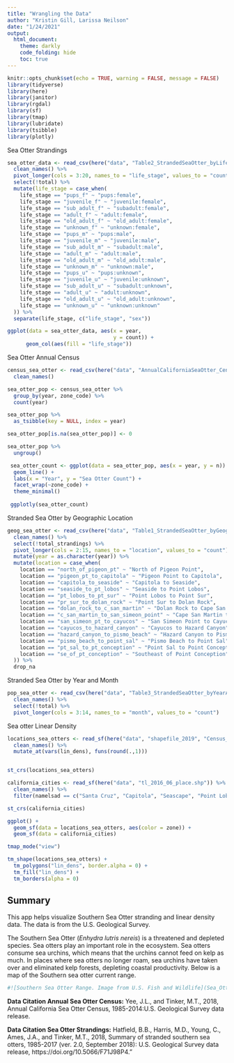 ```yaml
---
title: "Wrangling the Data"
author: "Kristin Gill, Larissa Neilson"
date: "1/24/2021"
output:
  html_document:
    theme: darkly
    code_folding: hide
    toc: true
---
```


```r
knitr::opts_chunk$set(echo = TRUE, warning = FALSE, message = FALSE)
library(tidyverse)
library(here)
library(janitor)
library(rgdal)
library(sf)
library(tmap)
library(lubridate)
library(tsibble)
library(plotly)
```

Sea Otter Strandings
```r
sea_otter_data <- read_csv(here("data", "Table2_StrandedSeaOtter_byLifeStage_1985_2017.csv")) %>% 
  clean_names() %>% 
  pivot_longer(cols = 3:20, names_to = "life_stage", values_to = "count") %>% 
  select(!total) %>% 
  mutate(life_stage = case_when(
    life_stage == "pups_f" ~ "pups:female",
    life_stage == "juvenile_f" ~ "juvenile:female",
    life_stage == "sub_adult_f" ~ "subadult:female",
    life_stage == "adult_f" ~ "adult:female",
    life_stage == "old_adult_f" ~ "old_adult:female",
    life_stage == "unknown_f" ~ "unknown:female",
    life_stage == "pups_m" ~ "pups:male",
    life_stage == "juvenile_m" ~ "juvenile:male",
    life_stage == "sub_adult_m" ~ "subadult:male",
    life_stage == "adult_m" ~ "adult:male",
    life_stage == "old_adult_m" ~ "old_adult:male",
    life_stage == "unknown_m" ~ "unknown:male",
    life_stage == "pups_u" ~ "pups:unknown",
    life_stage == "juvenile_u" ~ "juvenile:unknown",
    life_stage == "sub_adult_u" ~ "subadult:unknown",
    life_stage == "adult_u" ~ "adult:unknown",
    life_stage == "old_adult_u" ~ "old_adult:unknown",
    life_stage == "unknown_u" ~ "unknown:unknown"
  )) %>% 
  separate(life_stage, c("life_stage", "sex"))

ggplot(data = sea_otter_data, aes(x = year,
                                  y = count)) +
      geom_col(aes(fill = "life_stage")) 
```

Sea Otter Annual Census
```r
census_sea_otter <- read_csv(here("data", "AnnualCaliforniaSeaOtter_Census_summary_1985_2014.csv")) %>% 
  clean_names()

sea_otter_pop <- census_sea_otter %>% 
  group_by(year, zone_code) %>% 
  count(year)

sea_otter_pop %>% 
  as_tsibble(key = NULL, index = year)

sea_otter_pop[is.na(sea_otter_pop)] <- 0

sea_otter_pop %>% 
  ungroup()

 sea_otter_count <- ggplot(data = sea_otter_pop, aes(x = year, y = n)) +
  geom_line() +
  labs(x = "Year", y = "Sea Otter Count") +
  facet_wrap(~zone_code) +
  theme_minimal()
 
 ggplotly(sea_otter_count)
```

Stranded Sea Otter by Geographic Location
```r
geog_sea_otter <- read_csv(here("data", "Table1_StrandedSeaOtter_byGeographicAreas_1985_2017.csv")) %>% 
  clean_names() %>% 
  select(!total_strandings) %>% 
  pivot_longer(cols = 2:15, names_to = "location", values_to = "count") %>% 
  mutate(year = as.character(year)) %>% 
  mutate(location = case_when(
    location == "north_of_pigeon_pt" ~ "North of Pigeon Point",
    location == "pigeon_pt_to_capitola" ~ "Pigeon Point to Capitola",
    location == "capitola_to_seaside" ~ "Capitola to Seaside",
    location == "seaside_to_pt_lobos" ~ "Seaside to Point Lobos",
    location == "pt_lobos_to_pt_sur" ~ "Point Lobos to Point Sur",
    location == "pr_sur_to_dolan_rock" ~ "Point Sur to Dolan Rock",
    location == "dolan_rock_to_c_san_martin" ~ "Dolan Rock to Cape San Martin",
    location == "c_san_martin_to_san_simeon_point" ~ "Cape San Martin to San Simeon Point",
    location == "san_simeon_pt_to_cayucos" ~ "San Simeon Point to Cayucos",
    location == "cayucos_to_hazard_canyon" ~ "Cayucos to Hazard Canyon",
    location == "hazard_canyon_to_pismo_beach" ~ "Hazard Canyon to Pismo Beach",
    location == "pismo_beach_to_point_sal" ~ "Pismo Beach to Point Sal",
    location == "pt_sal_to_pt_conception" ~ "Point Sal to Point Conception",
    location == "se_of_pt_conception" ~ "Southeast of Point Conception"
  )) %>% 
  drop_na
```

Stranded Sea Otter by Year and Month
```r
pop_sea_otter <- read_csv(here("data", "Table3_StrandedSeaOtter_byYearAndMonth_1985_2017.csv")) %>% 
  clean_names() %>% 
  select(!total) %>% 
  pivot_longer(cols = 3:14, names_to = "month", values_to = "count")
```

Sea otter Linear Density
```r
locations_sea_otters <- read_sf(here("data", "shapefile_2019", "Census_sum_2019.shp")) %>% 
  clean_names() %>% 
  mutate_at(vars(lin_dens), funs(round(.,1)))


st_crs(locations_sea_otters)

california_cities <- read_sf(here("data", "tl_2016_06_place.shp")) %>%
  clean_names() %>% 
  filter(namelsad == c("Santa Cruz", "Capitola", "Seascape", "Point Lobos", "Cayucos", "Watsonville", "Monterrey", "Carmel", "Santa Barbara"))

st_crs(california_cities)

ggplot() +
  geom_sf(data = locations_sea_otters, aes(color = zone)) +
  geom_sf(data = california_cities)

tmap_mode("view")

tm_shape(locations_sea_otters) +
  tm_polygons("lin_dens", border.alpha = 0) +
  tm_fill("lin_dens") +
  tm_borders(alpha = 0)
```

## Summary

This app helps visualize Southern Sea Otter stranding and linear density data. The data is from the U.S. Geological Survey.

The Southern Sea Otter (*Enhydra lutris nereis*) is a threatened and depleted species. Sea otters play an important role in the ecosystem. Sea otters consume sea urchins, which means that the urchins cannot feed on kelp as much. In places where sea otters no longer roam, sea urchins have taken over and eliminated kelp forests, depleting coastal productivity. Below is a map of the Southern sea otter current range.

```r
#![Southern Sea Otter Range. Image from U.S. Fish and Wildlife](Sea_Otter_Population_Range.png)
```


**Data Citation Annual Sea Otter Census:** Yee, J.L., and Tinker, M.T., 2018, Annual California Sea Otter Census, 1985-2014:U.S. Geological Survey data release.

**Data Citation Sea Otter Strandings:** Hatfield, B.B., Harris, M.D., Young, C., Ames, J.A., and Tinker, M.T., 2018, Summary of stranded southern sea otters, 1985-2017 (ver. 2.0, September 2018): U.S. Geological Survey data release, https://doi.org/10.5066/F71J98P4."

